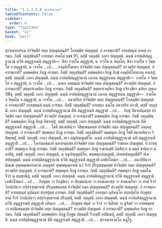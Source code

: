 ```yaml
---
title: "1.1.1.5.6 สุราปานวคฺค"
tableOfContents: false
sidebar:
  order: 6
type: "tipitaka"
basket: "vi"
book: "pari"
---
```



<DynamicBreadcrumb />

<Division number="104" book="pari">

<Paragraph number="174" book="pari">
สุราเมรยปาเน ปาจิตฺติยํ กตฺถ ปญฺญตฺตนฺติ? โกสมฺพิยํ ปญฺญตฺตํ. กํ อารพฺภาติ? อายสฺมนฺตํ สาคตํ อารพฺภ. กิสฺมิํ วตฺถุสฺมินฺติ? อายสฺมา สาคโต มชฺชํ ปิวิ, ตสฺมิํ วตฺถุสฺมิํ. เอกา ปญฺญตฺติ. ฉนฺนํ อาปตฺติสมุฏฺฐานานํ ทฺวีหิ สมุฏฺฐาเนหิ สมุฏฺฐาติ—  สิยา กายโต สมุฏฺฐาติ, น วาจโต น จิตฺตโต; สิยา กายโต จ จิตฺตโต จ สมุฏฺฐาติ, น วาจโต …เป… .
</Paragraph>

</Division>
<Division number="105" book="pari">

<Paragraph number="175" book="pari">
องฺคุลิปโตทเก ปาจิตฺติยํ กตฺถ ปญฺญตฺตนฺติ? สาวตฺถิยํ ปญฺญตฺตํ. กํ อารพฺภาติ? ฉพฺพคฺคิเย ภิกฺขู อารพฺภ. กิสฺมิํ วตฺถุสฺมินฺติ? ฉพฺพคฺคิยา ภิกฺขู ภิกฺขุํ องฺคุลิปโตทเกน หาเสสุํ, ตสฺมิํ วตฺถุสฺมิํ. เอกา ปญฺญตฺติ. ฉนฺนํ อาปตฺติสมุฏฺฐานานํ เอเกน สมุฏฺฐาเนน สมุฏฺฐาติ—  กายโต จ จิตฺตโต จ สมุฏฺฐาติ, น วาจโต …เป… .
</Paragraph>

</Division>
<Division number="106" book="pari">

<Paragraph number="176" book="pari">
อุทเก หสธมฺเม ปาจิตฺติยํ กตฺถ ปญฺญตฺตนฺติ? สาวตฺถิยํ ปญฺญตฺตํ. กํ อารพฺภาติ? สตฺตรสวคฺคิเย ภิกฺขู อารพฺภ. กิสฺมิํ วตฺถุสฺมินฺติ? สตฺตรสวคฺคิยา ภิกฺขู อจิรวติยา นทิยา อุทเก กีฬิํสุ, ตสฺมิํ วตฺถุสฺมิํ. เอกา ปญฺญตฺติ. ฉนฺนํ อาปตฺติสมุฏฺฐานานํ เอเกน สมุฏฺฐาเนน สมุฏฺฐาติ—  กายโต จ จิตฺตโต จ สมุฏฺฐาติ, น วาจโต …เป… .
</Paragraph>

</Division>
<Division number="107" book="pari">

<Paragraph number="177" book="pari">
อนาทริเย ปาจิตฺติยํ กตฺถ ปญฺญตฺตนฺติ? โกสมฺพิยํ ปญฺญตฺตํ. กํ อารพฺภาติ? อายสฺมนฺตํ ฉนฺนํ อารพฺภ. กิสฺมิํ วตฺถุสฺมินฺติ? อายสฺมา ฉนฺโน อนาทริยํ อกาสิ, ตสฺมิํ วตฺถุสฺมิํ. เอกา ปญฺญตฺติ. ฉนฺนํ อาปตฺติสมุฏฺฐานานํ ตีหิ สมุฏฺฐาเนหิ สมุฏฺฐาติ …เป… .
</Paragraph>

</Division>
<Division number="108" book="pari">

<Paragraph number="178" book="pari">
ภิกฺขุํ ภิํสาเปนฺตสฺส ปาจิตฺติยํ กตฺถ ปญฺญตฺตนฺติ? สาวตฺถิยํ ปญฺญตฺตํ. กํ อารพฺภาติ? ฉพฺพคฺคิเย ภิกฺขู อารพฺภ. กิสฺมิํ วตฺถุสฺมินฺติ? ฉพฺพคฺคิยา ภิกฺขู ภิกฺขุํ ภิํสาเปสุํ, ตสฺมิํ วตฺถุสฺมิํ. เอกา ปญฺญตฺติ. ฉนฺนํ อาปตฺติสมุฏฺฐานานํ ตีหิ สมุฏฺฐาเนหิ สมุฏฺฐาติ …เป… .
</Paragraph>

</Division>
<Division number="109" book="pari">

<Paragraph number="179" book="pari">
โชติํ สมาทหิตฺวา วิสิพฺเพนฺตสฺส ปาจิตฺติยํ กตฺถ ปญฺญตฺตนฺติ? ภคฺเคสุ ปญฺญตฺตํ. กํ อารพฺภาติ? สมฺพหุเล ภิกฺขู อารพฺภ. กิสฺมิํ วตฺถุสฺมินฺติ? สมฺพหุลา ภิกฺขู โชติํ สมาทหิตฺวา วิสิพฺเพสุํ, ตสฺมิํ วตฺถุสฺมิํ. เอกา ปญฺญตฺติ, ทฺเว อนุปญฺญตฺติโย. ฉนฺนํ อาปตฺติสมุฏฺฐานานํ ฉหิ สมุฏฺฐาเนหิ สมุฏฺฐาติ …เป… .
</Paragraph>

</Division>
<Division number="110" book="pari">

<Paragraph number="180" book="pari">
โอเรนทฺธมาสํ นหายนฺตสฺส ปาจิตฺติยํ กตฺถ ปญฺญตฺตนฺติ? ราชคเห ปญฺญตฺตํ. กํ อารพฺภาติ? สมฺพหุเล ภิกฺขู อารพฺภ. กิสฺมิํ วตฺถุสฺมินฺติ? สมฺพหุลา ภิกฺขู ราชานมฺปิ ปสฺสิตฺวา น มตฺตํ ชานิตฺวา นหายิํสุ, ตสฺมิํ วตฺถุสฺมิํ. เอกา ปญฺญตฺติ, ฉ อนุปญฺญตฺติโย. สพฺพตฺถปญฺญตฺติ, ปเทสปญฺญตฺตีติ? ปเทสปญฺญตฺติ. ฉนฺนํ อาปตฺติสมุฏฺฐานานํ ทฺวีหิ สมุฏฺฐาเนหิ สมุฏฺฐาติ เอฬกโลมเก …เป… .
</Paragraph>

</Division>
<Division number="111" book="pari">

<Paragraph number="181" book="pari">
อนาทิยิตฺวา ติณฺณํ ทุพฺพณฺณกรณานํ อญฺญตรํ ทุพฺพณฺณกรณํ นวํ จีวรํ ปริภุญฺชนฺตสฺส ปาจิตฺติยํ กตฺถ ปญฺญตฺตนฺติ? สาวตฺถิยํ ปญฺญตฺตํ. กํ อารพฺภาติ? สมฺพหุเล ภิกฺขู อารพฺภ. กิสฺมิํ วตฺถุสฺมินฺติ? สมฺพหุลา ภิกฺขู อตฺตโน จีวรํ น สญฺชานิํสุ, ตสฺมิํ วตฺถุสฺมิํ. เอกา ปญฺญตฺติ. ฉนฺนํ อาปตฺติสมุฏฺฐานานํ ทฺวีหิ สมุฏฺฐาเนหิ สมุฏฺฐาติ เอฬกโลมเก …เป… .
</Paragraph>

</Division>
<Division number="112" book="pari">

<Paragraph number="182" book="pari">
ภิกฺขุสฺส วา ภิกฺขุนิยา วา สิกฺขมานาย วา สามเณรสฺส วา สามเณริยา วา สามํ จีวรํ วิกปฺเปตฺวา อปฺปจฺจุทฺธารณํ ปริภุญฺชนฺตสฺส ปาจิตฺติยํ กตฺถ ปญฺญตฺตนฺติ? สาวตฺถิยํ ปญฺญตฺตํ. กํ อารพฺภาติ? อายสฺมนฺตํ อุปนนฺทํ สกฺยปุตฺตํ อารพฺภ. กิสฺมิํ วตฺถุสฺมินฺติ? อายสฺมา อุปนนฺโท สกฺยปุตฺโต ภิกฺขุสฺส สามํ จีวรํ วิกปฺเปตฺวา อปฺปจฺจุทฺธารณํ ปริภุญฺชิ, ตสฺมิํ วตฺถุสฺมิํ. เอกา ปญฺญตฺติ. ฉนฺนํ อาปตฺติสมุฏฺฐานานํ ทฺวีหิ สมุฏฺฐาเนหิ สมุฏฺฐาติ กถินเก …เป… .
</Paragraph>

</Division>
<Division number="113" book="pari">

<Paragraph number="183" book="pari">
ภิกฺขุสฺส ปตฺตํ วา จีวรํ วา นิสีทนํ วา สูจิฆรํ วา กายพนฺธนํ วา อปนิเธนฺตสฺส ปาจิตฺติยํ กตฺถ ปญฺญตฺตนฺติ? สาวตฺถิยํ ปญฺญตฺตํ. กํ อารพฺภาติ? ฉพฺพคฺคิเย ภิกฺขู อารพฺภ. กิสฺมิํ วตฺถุสฺมินฺติ? ฉพฺพคฺคิยา ภิกฺขู ภิกฺขูนํ ปตฺตมฺปิ จีวรมฺปิ อปนิเธสุํ, ตสฺมิํ วตฺถุสฺมิํ. เอกา ปญฺญตฺติ. ฉนฺนํ อาปตฺติสมุฏฺฐานานํ ตีหิ สมุฏฺฐาเนหิ สมุฏฺฐาติ …เป… .

</Paragraph>
</Division>

<Paragraph number="184" type="center" book="pari">
สุราเมรยวคฺโค ฉฏฺโฐ.
</Paragraph>
